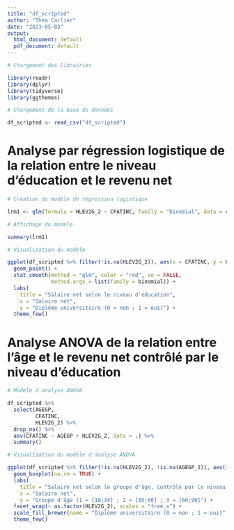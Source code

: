 ```yaml
---
title: "df_scripted"
author: "Théa Carlier"
date: "2023-05-03"
output:
  html_document: default
  pdf_document: default
---
```


```r

# Chargement des librairies

library(readr)
library(dplyr)
library(tidyverse)
library(ggthemes)
```

```r

# Chargement de la base de données

df_scripted <- read_csv("df_scripted")
```

# Analyse par régression logistique de la relation entre le niveau d'éducation et le revenu net

```r

# Création du modèle de régression logistique

lrm1 <- glm(formula = HLEV2G_2 ~ CFATINC, family = "binomial", data = df_scripted)

# Affichage du modèle

summary(lrm1)
```

```r

# Visualisation du modèle

ggplot(df_scripted %>% filter(!is.na(HLEV2G_2)), aes(x = CFATINC, y = HLEV2G_2)) +
  geom_point() +
  stat_smooth(method = "glm", color = "red", se = FALSE,
              method.args = list(family = binomial)) +
  labs(
    title = "Salaire net selon le niveau d'éducation", 
    x = "Salaire net", 
    y = "Diplôme universitaire (0 = non ; 1 = oui)") +
  theme_few()
```

# Analyse ANOVA de la relation entre l'âge et le revenu net contrôlé par le niveau d'éducation

```r

# Modèle d'analyse ANOVA

df_scripted %>%
  select(AGEGP, 
         CFATINC, 
         HLEV2G_2) %>%
  drop_na() %>%
  aov(CFATINC ~ AGEGP + HLEV2G_2, data = .) %>%
  summary()
```

```r

# Visualisation du modèle d'analyse ANOVA

ggplot(df_scripted %>% filter(!is.na(HLEV2G_2), !is.na(AGEGP_2)), aes(x = as.factor(AGEGP_2), y = CFATINC, fill = as.factor(HLEV2G_2))) +
  geom_boxplot(na.rm = TRUE) +
  labs(
    title = "Salaire net selon le groupe d'âge, contrôlé par le niveau d'éducation", 
    x = "Salaire net", 
    y = "Groupe d'âge (1 = [18;34] ; 2 = [35;60] ; 3 = [60;99]") +
  facet_wrap(~ as.factor(HLEV2G_2), scales = "free_x") +
  scale_fill_brewer(name = "Diplôme universitaire (0 = non ; 1 = oui)", palette = "Set1") +
  theme_few()
```

